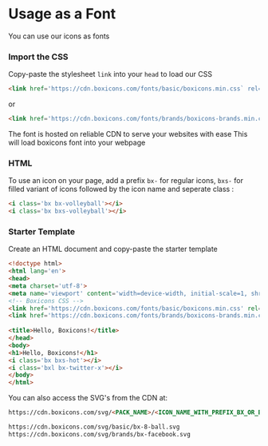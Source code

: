 # Usage as a Font&#x20;

You can use our icons as fonts 


### Import the CSS

Copy-paste the stylesheet `link` into your `head` to load our CSS
```html copy
<link href='https://cdn.boxicons.com/fonts/basic/boxicons.min.css` rel='stylesheet'>
```
or
```html copy
<link href='https://cdn.boxicons.com/fonts/brands/boxicons-brands.min.css` rel='stylesheet'>
```

The font is hosted on reliable CDN to serve your websites with ease
This will load boxicons font into your webpage

### HTML 
To use an icon on your page, add a prefix `bx-` for regular icons, `bxs-` for filled variant of icons followed by the icon name and seperate class :
```html /bx bx-volleyball/ 
<i class='bx bx-volleyball'></i>
<i class='bx bxs-volleyball'></i>
```

### Starter Template
Create an HTML document and copy-paste the starter template
```html copy
<!doctype html>
<html lang='en'>
<head>
<meta charset='utf-8'>
<meta name='viewport' content='width=device-width, initial-scale=1, shrink-to-fit=no'>
<!-- Boxicons CSS -->
<link href='https://cdn.boxicons.com/fonts/basic/boxicons.min.css' rel='stylesheet'>
<link href='https://cdn.boxicons.com/fonts/brands/boxicons-brands.min.css' rel='stylesheet'>
 
<title>Hello, Boxicons!</title>
</head>
<body>
<h1>Hello, Boxicons!</h1>
<i class='bx bxs-hot'></i>
<i class='bxl bx-twitter-x'></i>
</body>
</html>
```

You can also access the SVG's from the CDN at:

```html copy
https://cdn.boxicons.com/svg/<PACK_NAME>/<ICON_NAME_WITH_PREFIX_BX_OR_BXS>.svg

https://cdn.boxicons.com/svg/basic/bx-8-ball.svg
https://cdn.boxicons.com/svg/brands/bx-facebook.svg
```





